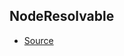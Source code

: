 ## NodeResolvable



- [Source](https://github.com/Androz2091/discord-player/blob/1a12f69/packages/discord-player/src/Structures/GuildNodeManager.ts#L35)